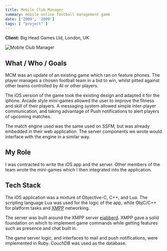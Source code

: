 ```yaml
---
title: Mobile Club Manager
summary: mobile online football management game
date: ['2009', '2009']
tags: [ "project" ]
---
```


<Heading e={e} />

**Client:** Big Head Games Ltd, London, UK

![Mobile Club Manager](file:///media/mcm.jpg)


## What / Who / Goals

MCM was an update of an existing game which ran on feature phones. The player manages 
a chosen football team in a bid to win, whilst pitted against other teams controlled 
by AI or other players.

The iOS version of the game took the existing design and adapted it for the iphone. 
Arcade style mini-games allowed the user to improve the fitness and skill of their 
players. A messaging system allowed simple inter-player communication, and taking 
advantage of Push notifications to alert players of upcoming matches.

The match engine used was the same used on SSFM, but was already embedded in their 
web application. The server components we wrote would interface with the engine in 
a similar way.


## My Role

I was contracted to write the iOS app and the server. Other members of the team wrote 
the mini-games which I then integrated into the application. 


## Tech Stack

The iOS application was a mixture of Objective-C, C++, and Lua. The scripting language 
Lua was used for the logic of the app, while ObjC/C++ for platform tasks and 
[XMPP](https://en.wikipedia.org/wiki/XMPP) networking.

The server was built around the XMPP server [ejabberd](https://www.ejabberd.im/). 
XMPP gave a solid foundation on which to implement game commands while getting 
features such as presence and chat built in.

The game server logic, and interfaces to mail and push notifications, were implemented 
in Ruby. CouchDB was used as the database.

